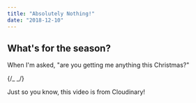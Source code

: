 ```yaml
---
title: "Absolutely Nothing!"
date: "2018-12-10"
---
```


## What's for the season?

When I'm asked, "are you getting me anything this Christmas?"

{/_ <VideoPlayer
    publicID = "leah"
    title = "Absolutely Nothing"
    subtitle = "Nothing ft. Santa"
    muted
/> _/}

Just so you know, this video is from Cloudinary!